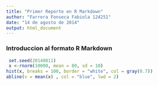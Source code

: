 ```yaml
---
title: "Primer Reporte en R Markdown"
author: "Farrera Fonseca Fabiola 124251"
date: "14 de agosto de 2014"
output: html_document
---
```

### Introduccion al formato R Markdown
```r
 set.seed(20140811)
 x <-rnorm(10000, mean = 80, sd = 10)
hist(x, breaks = 100, border = "white", col = gray(0.7))
abline(v = mean(x) , col = "blue", lwd = 2)
```

